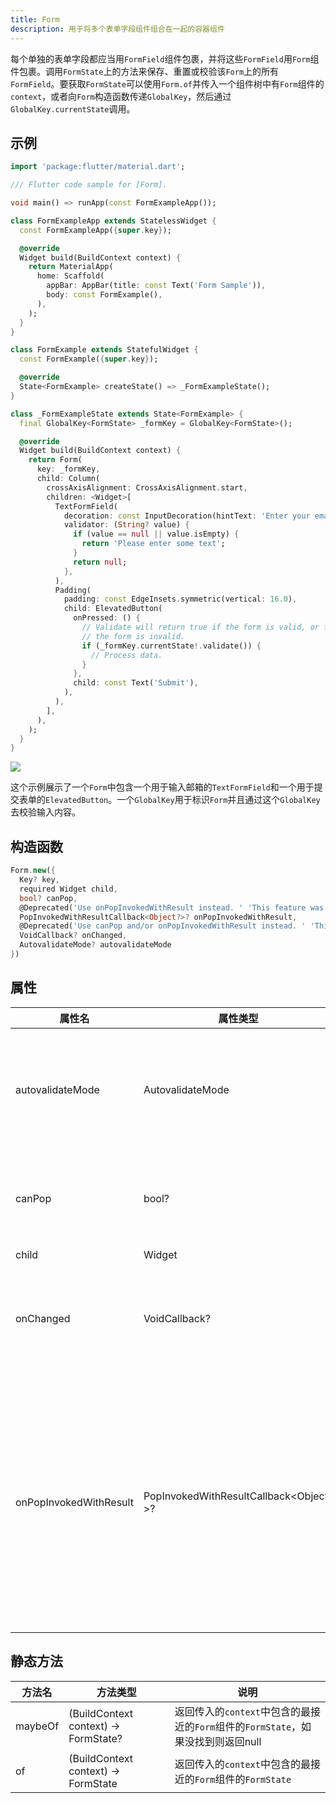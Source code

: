```yaml
---
title: Form
description: 用于将多个表单字段组件组合在一起的容器组件
---
```


每个单独的表单字段都应当用`FormField`组件包裹，并将这些`FormField`用`Form`组件包裹。调用`FormState`上的方法来保存、重置或校验该`Form`上的所有`FormField`。要获取`FormState`可以使用`Form.of`并传入一个组件树中有`Form`组件的`context`，或者向`Form`构造函数传递`GlobalKey`，然后通过`GlobalKey.currentState`调用。

## 示例

```dart
import 'package:flutter/material.dart';

/// Flutter code sample for [Form].

void main() => runApp(const FormExampleApp());

class FormExampleApp extends StatelessWidget {
  const FormExampleApp({super.key});

  @override
  Widget build(BuildContext context) {
    return MaterialApp(
      home: Scaffold(
        appBar: AppBar(title: const Text('Form Sample')),
        body: const FormExample(),
      ),
    );
  }
}

class FormExample extends StatefulWidget {
  const FormExample({super.key});

  @override
  State<FormExample> createState() => _FormExampleState();
}

class _FormExampleState extends State<FormExample> {
  final GlobalKey<FormState> _formKey = GlobalKey<FormState>();

  @override
  Widget build(BuildContext context) {
    return Form(
      key: _formKey,
      child: Column(
        crossAxisAlignment: CrossAxisAlignment.start,
        children: <Widget>[
          TextFormField(
            decoration: const InputDecoration(hintText: 'Enter your email'),
            validator: (String? value) {
              if (value == null || value.isEmpty) {
                return 'Please enter some text';
              }
              return null;
            },
          ),
          Padding(
            padding: const EdgeInsets.symmetric(vertical: 16.0),
            child: ElevatedButton(
              onPressed: () {
                // Validate will return true if the form is valid, or false if
                // the form is invalid.
                if (_formKey.currentState!.validate()) {
                  // Process data.
                }
              },
              child: const Text('Submit'),
            ),
          ),
        ],
      ),
    );
  }
}
```

![](https://flutter.github.io/assets-for-api-docs/assets/widgets/form.png)

这个示例展示了一个`Form`中包含一个用于输入邮箱的`TextFormField`和一个用于提交表单的`ElevatedButton`。一个`GlobalKey`用于标识`Form`并且通过这个`GlobalKey`去校验输入内容。


## 构造函数
```dart
Form.new({
  Key? key, 
  required Widget child, 
  bool? canPop, 
  @Deprecated('Use onPopInvokedWithResult instead. ' 'This feature was deprecated after v3.22.0-12.0.pre.') PopInvokedCallback? onPopInvoked, 
  PopInvokedWithResultCallback<Object?>? onPopInvokedWithResult, 
  @Deprecated('Use canPop and/or onPopInvokedWithResult instead. ' 'This feature was deprecated after v3.12.0-1.0.pre.') WillPopCallback? onWillPop, 
  VoidCallback? onChanged, 
  AutovalidateMode? autovalidateMode
})
```

## 属性
| 属性名 | 属性类型 | 说明 |
|-------|--------|------|
|autovalidateMode | AutovalidateMode | 用于设置`Form`的表单字段是否自动校验并更新错误信息 |
|canPop|bool? | 如果设置为false，阻止当前路由出栈 |
|child| Widget | 子组件 |
|onChanged| VoidCallback? | 当表单中有字段发生变动时，会调用该回调 |
|onPopInvokedWithResult |  PopInvokedWithResultCallback\<Object?\>? | 当用户尝试通过系统返回键离开当前页面时，允许拦截并处理返回行为，同时可以携带一个返回值给上一个路由 |


## 静态方法
| 方法名 | 方法类型 | 说明 |
|-------|--------|------|
| maybeOf | (BuildContext context) -> FormState? | 返回传入的`context`中包含的最接近的`Form`组件的`FormState`，如果没找到则返回null |
| of | (BuildContext context) -> FormState |  返回传入的`context`中包含的最接近的`Form`组件的`FormState`  |
